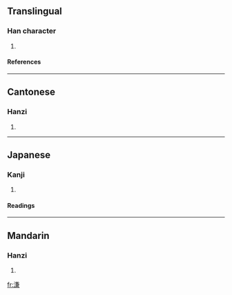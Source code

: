 ==Translingual==
===Han character===
{{Han char|rn=85|rad=水|as=10|sn=13|four=3813<sub>7</sub>|canj=水廿X金 (ETXC)}}
# {{defn|Han|sort=水10}}
====References====
{{Han ref|kx=0639.190|dkj=17929|dj=1046.110|hdz=31707.060|uh=6E93|ud=28307|bh=DE49|bd=56905}}

----
==Cantonese==
===Hanzi===
{{yue-hanzi|jyut=|y=lim4}}
# {{defn|Cantonese}}

----
==Japanese==
===Kanji===
{{ja-kanji|grade=|rs=水10}}
# {{defn|Japanese}} 
====Readings====
{{ja-readings|on=[[れん]] (ren), [[でん]] (den), [[ねん]] (nen), [[かん]] (kan)|kun=[[ねばりつく]] (nebaritsuku)}}

----
==Mandarin==
===Hanzi===
{{cmn-hanzi|pin=[[lián]] (lian2)|wg=lien<sup>2</sup>}}
# {{defn|Mandarin}}

[[fr:溓]]